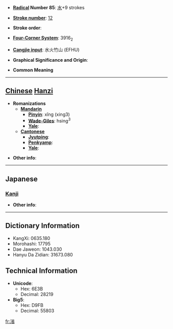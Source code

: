 * '''[[Wiktionary:Chinese radical index| Radical]] Number 85''': [[Wiktionary:Chinese radical index 水|水]]+9 strokes

* '''[[Wiktionary:Chinese total strokes index|Stroke number]]''': [[Wiktionary:Chinese total strokes index 12|12]]

* '''Stroke order''': 

* '''[[Wiktionary:Chinese four corner index|Four-Corner System]]''': 3916<sub>2</sub>

* '''[[Wiktionary:Chinese Cangjie index|Cangjie input]]''': 水火竹山 (EFHU)

* '''Graphical Significance and Origin''': 

* '''Common Meaning'''

----

== [[Chinese]] [[Hanzi]] ==

* '''Romanizations'''
** '''[[Mandarin]]'''
*** '''[[Pinyin]]''': xǐng (xing3)
*** '''[[Wade-Giles]]''': hsing<sup>3</sup>
*** '''[[Yale]]''': 
** '''[[Cantonese]]'''
*** '''[[Jyutping]]''':
*** '''[[Penkyamp]]''': 
*** '''[[Yale]]''': 

* '''Other info''': 

----

==Japanese==
===[[Kanji]]===
{{kanji|on readings=[[せい]] (sei), [[しょう]] (shō)
|kun readings=
}}

* '''Other info''':  

----

== Dictionary Information ==

* KangXi: 0635.180
* Morohashi: 17795
* Dae Jaweon: 1043.030
* Hanyu Da Zidian: 31673.080

== Technical Information ==

* '''Unicode''':
** Hex: 6E3B
** Decimal: 28219
* '''Big5''':
** Hex: D9FB
** Decimal: 55803

[[fr:渻]]